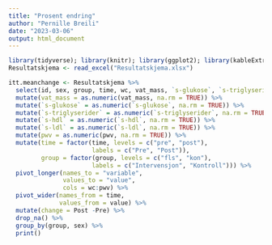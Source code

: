 ```yaml
---
title: "Prosent endring"
author: "Pernille Breili"
date: "2023-03-06"
output: html_document
---
```


```r
library(tidyverse); library(knitr); library(ggplot2); library(kableExtra); library(readxl); library(dplyr); library(flextable); library(pbkrtest); library(broom)
Resultatskjema <- read_excel("Resultatskjema.xlsx")

itt.meanchange <- Resultatskjema %>%
  select(id, sex, group, time, wc, vat_mass, `s-glukose`, `s-triglyserider`, `s-hdl`, `s-ldl`, pwv) %>%
  mutate(vat_mass = as.numeric(vat_mass, na.rm = TRUE)) %>%
  mutate(`s-glukose` = as.numeric(`s-glukose`, na.rm = TRUE)) %>%
  mutate(`s-triglyserider` = as.numeric(`s-triglyserider`, na.rm = TRUE)) %>%
  mutate(`s-hdl` = as.numeric(`s-hdl`, na.rm = TRUE)) %>%
  mutate(`s-ldl` = as.numeric(`s-ldl`, na.rm = TRUE)) %>%
  mutate(pwv = as.numeric(pwv, na.rm = TRUE)) %>%
  mutate(time = factor(time, levels = c("pre", "post"),
                       labels = c("Pre", "Post")),
         group = factor(group, levels = c("fls", "kon"),
                       labels = c("Intervensjon", "Kontroll"))) %>%
  pivot_longer(names_to = "variable",
               values_to = "value",
               cols = wc:pwv) %>%
  pivot_wider(names_from = time,
              values_from = value) %>%
  mutate(change = Post -Pre) %>% 
  drop_na() %>%
  group_by(group, sex) %>%
  print()
```

